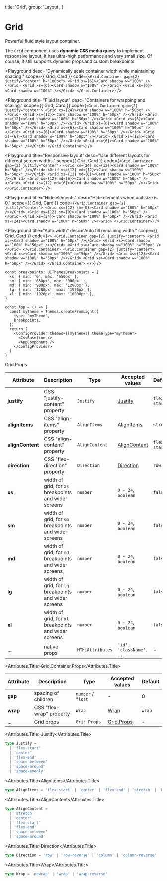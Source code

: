 
  title: 'Grid',
  group: 'Layout',
}

# Grid

Powerful fluid style layout container.

The `Grid` component uses **dynamic CSS media query** to implement responsive layout, It has ultra-high performance
and very small size. Of course, it still supports dynamic props and custom breakpoints.

<Playground
  desc="Dynamically scale container width while maintaining spacing."
  scope={{ Grid, Card }}
  code={`
<Grid.Container gap={2} justify="center" h="100px">
  <Grid xs={6}><Card shadow w="100%" /></Grid>
  <Grid xs={6}><Card shadow w="100%" /></Grid>
  <Grid xs={6}><Card shadow w="100%" /></Grid>
</Grid.Container>
`}
/>

<Playground
  title="Fluid layout"
  desc="Containers for wrapping and scaling."
  scope={{ Grid, Card }}
  code={`
<Grid.Container gap={2} justify="center">
  <Grid xs={24}><Card shadow w="100%" h="50px" /></Grid>
  <Grid xs={12}><Card shadow w="100%" h="50px" /></Grid>
  <Grid xs={12}><Card shadow w="100%" h="50px" /></Grid>
  <Grid xs={6}><Card shadow w="100%" h="50px" /></Grid>
  <Grid xs={6}><Card shadow w="100%" h="50px" /></Grid>
  <Grid xs={6}><Card shadow w="100%" h="50px" /></Grid>
  <Grid xs={6}><Card shadow w="100%" h="50px" /></Grid>
  <Grid xs={6}><Card shadow w="100%" h="50px" /></Grid>
  <Grid xs={12}><Card shadow w="100%" h="50px" /></Grid>
  <Grid xs={6}><Card shadow w="100%" h="50px" /></Grid>
</Grid.Container>
`}
/>

<Playground
  title="Responsive layout"
  desc="Use different layouts for different screen widths."
  scope={{ Grid, Card }}
  code={`
<Grid.Container gap={2} justify="center">
  <Grid xs={24} md={12}><Card shadow w="100%" h="50px" /></Grid>
  <Grid xs={12} md={12}><Card shadow w="100%" h="50px" /></Grid>
  <Grid xs={12} md={6}><Card shadow w="100%" h="50px" /></Grid>
  <Grid xs={12} md={6}><Card shadow w="100%" h="50px" /></Grid>
  <Grid xs={12} md={6}><Card shadow w="100%" h="50px" /></Grid>
</Grid.Container>
`}
/>

<Playground
  title="Hide elements"
  desc="Hide elements when unit size is 0."
  scope={{ Grid, Card }}
  code={`
<Grid.Container gap={2} justify="center">
  <Grid xs={12} sm={0}><Card shadow w="100%" h="50px" /></Grid>
  <Grid xs={12} sm={0}><Card shadow w="100%" h="50px" /></Grid>
  <Grid xs={24}><Card shadow w="100%" h="50px" /></Grid>
  <Grid xs={24}><Card shadow w="100%" h="50px" /></Grid>
</Grid.Container>
`}
/>

<Playground
  title="Auto width"
  desc="Auto fill remaining width."
  scope={{ Grid, Card }}
  code={`
<>
  <Grid.Container gap={2} justify="center">
    <Grid xs><Card shadow w="100%" h="50px" /></Grid>
    <Grid xs><Card shadow w="100%" h="50px" /></Grid>
    <Grid xs><Card shadow w="100%" h="50px" /></Grid>
  </Grid.Container>
  <Grid.Container gap={2} justify="center">
    <Grid xs><Card shadow w="100%" h="50px" /></Grid>
    <Grid xs={12}><Card shadow w="100%" h="50px" /></Grid>
    <Grid xs><Card shadow w="100%" h="50px" /></Grid>
  </Grid.Container>
</>
`}
/>

<PlaygroundTitle
  title="custom breakpoints"
  desc="Override the default breakpoints of the `himalaya-ui`."
/>

```tsx
const breakpoints: UIThemesBreakpoints = {
  xs: { min: '0', max: '650px' },
  sm: { min: '650px', max: '900px' },
  md: { min: '900px', max: '1280px' },
  lg: { min: '1280px', max: '1920px' },
  xl: { min: '1920px', max: '10000px' },
}

const App = () => {
  const myTheme = Themes.createFromLight({
    type: 'myTheme',
    breakpoints,
  })
  return (
    <ConfigProvider themes={[myTheme]} themeType="myTheme">
      <CssBaseline />
      <AppComponent />
    </ConfigProvider>
  )
}
```

<Attributes edit="/app/components/grid.mdx">
<Attributes.Title>Grid.Props</Attributes.Title>

| Attribute        | Description                                           | Type             | Accepted values               | Default      |
| ---------------- | ----------------------------------------------------- | ---------------- | ----------------------------- | ------------ |
| **justify**      | CSS "justify-content" property                        | `Justify`        | [Justify](#justify)           | `flex-start` |
| **alignItems**   | CSS "align-items" property                            | `AlignItems`     | [AlignItems](#alignitems)     | `stretch`    |
| **alignContent** | CSS "align-content" property                          | `AlignContent`   | [AlignContent](#aligncontent) | `flex-start` |
| **direction**    | CSS "flex-direction" property                         | `Direction`      | [Direction](#direction)       | `row`        |
| **xs**           | width of grid, for `xs` breakpoints and wider screens | `number`         | `0 - 24`, `boolean`           | `false`      |
| **sm**           | width of grid, for `sm` breakpoints and wider screens | `number`         | `0 - 24`, `boolean`           | `false`      |
| **md**           | width of grid, for `md` breakpoints and wider screens | `number`         | `0 - 24`, `boolean`           | `false`      |
| **lg**           | width of grid, for `lg` breakpoints and wider screens | `number`         | `0 - 24`, `boolean`           | `false`      |
| **xl**           | width of grid, for `xl` breakpoints and wider screens | `number`         | `0 - 24`, `boolean`           | `false`      |
| ...              | native props                                          | `HTMLAttributes` | `'id', 'className', ...`      | -            |

<Attributes.Title>Grid.Container.Props</Attributes.Title>

| Attribute | Description              | Type               | Accepted values           | Default |
| --------- | ------------------------ | ------------------ | ------------------------- | ------- |
| **gap**   | spacing of children      | `number` / `float` | -                         | 0       |
| **wrap**  | CSS "flex-wrap" property | `Wrap`             | [Wrap](#wrap)             | `wrap`  |
| ...       | Grid props               | `Grid.Props`       | [Grid.Props](#grid.props) | -       |

<Attributes.Title>Justify</Attributes.Title>

```ts
type Justify =
  | 'flex-start'
  | 'center'
  | 'flex-end'
  | 'space-between'
  | 'space-around'
  | 'space-evenly'
```

<Attributes.Title>AlignItems</Attributes.Title>

```ts
type AlignItems = 'flex-start' | 'center' | 'flex-end' | 'stretch' | 'baseline'
```

<Attributes.Title>AlignContent</Attributes.Title>

```ts
type AlignContent =
  | 'stretch'
  | 'center'
  | 'flex-start'
  | 'flex-end'
  | 'space-between'
  | 'space-around'
```

<Attributes.Title>Direction</Attributes.Title>

```ts
type Direction = 'row' | 'row-reverse' | 'column' | 'column-reverse'
```

<Attributes.Title>Wrap</Attributes.Title>

```ts
type Wrap = 'nowrap' | 'wrap' | 'wrap-reverse'
```

</Attributes>
